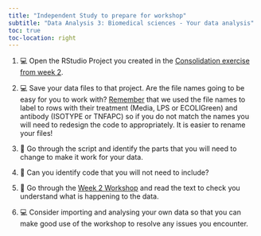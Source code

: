 ```yaml
---
title: "Independent Study to prepare for workshop"
subtitle: "Data Analysis 3: Biomedical sciences - Your data analysis"
toc: true
toc-location: right
---
```


1.  💻 Open the RStudio Project you created in the [Consolidation
    exercise from week 2](../week-2/study_after_workshop.html).

2.  💻 Save your data files to that project. Are the file names going to 
    be easy for you to work with? 
    [Remember](../week-2/workshop.html#make-data-easier-to-work-with) 
    that we used the file names to label to rows with their treatment 
    (Media, LPS or ECOLIGreen) and antibody (ISOTYPE or TNFAPC) so if 
    you do not match the names you will need to redesign the code to 
    appropriately. It is easier to rename your files!

3.  📖  Go through the script and identify the parts that you will need
    to change to make it work for your data.

4.  📖  Can you identify code that you will not need to include?

5.  📖 Go through the [Week 2 Workshop](../week-2/workshop.html) and 
     read the text to check you understand what is happening to the 
     data.

6.  💻 Consider importing and analysing your own data so that you
    can make good use of the workshop to resolve any issues you
    encounter.
